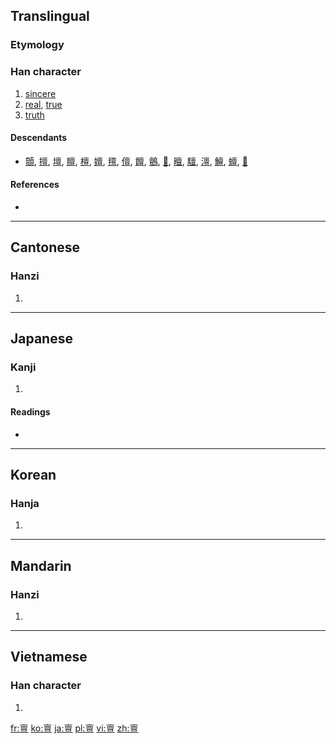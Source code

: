 ==Translingual==

===Etymology===
{{Han compound|㐭|旦|c1=s|c2=p|ls=psc}}

===Han character===
{{Han char|rn=8|rad=亠|as=11|sn=13|four=0010<sub>6</sub>|canj=卜田口一 (YWRM)}}

# [[sincere]]
# [[real]], [[true]]
# [[truth]]

====Descendants====
* [[顫]], [[擅]], [[壇]], [[膻]], [[檀]], [[嬗]], [[氊]], [[儃]], [[饘]], [[鸇]], [[𧾍]], [[䁴]], [[驙]], [[澶]], [[鱣]], [[蟺]], [[𨭖]]

====References====
* {{Han ref|kx=0089.200|dkj=00328|hdz=10291.060|uh=4EB6|ud=20150|bh=DCB3|bd=56499}}

----

==Cantonese==

===Hanzi===
{{yue-hanzi|jyut=|y=taan2}}

# {{defn|Cantonese|sort=亠11}}

----

==Japanese==

===Kanji===
{{ja-kanji|grade=|rs=亠11}}

# {{defn|Japanese|sort=亠11}}

====Readings====
* {{ja-readings|on=[[たん]] (tan), [[せん]] (sen), [[ぜん]] (zen)|kun=[[あつい]] (atsui), [[まこと]] (makoto)}}

----

==Korean==

===Hanja===
{{ko-hanja|hangeul=단|rv=dan|mr=tan}}

# {{defn|Korean|sort=亠11}}

----

==Mandarin==

===Hanzi===
{{cmn-hanzi|pin=[[dǎn]] ([[dan3]])|wg=tan<sup>3</sup>}}

# {{defn|Mandarin|sort=亠11}}

----

==Vietnamese==

===Han character===
{{vi-hantu|[[đản]], [[đàn]]|rs=亠11}}

# {{defn|Vietnamese|sort=亠11}}

[[fr:亶]]
[[ko:亶]]
[[ja:亶]]
[[pl:亶]]
[[vi:亶]]
[[zh:亶]]